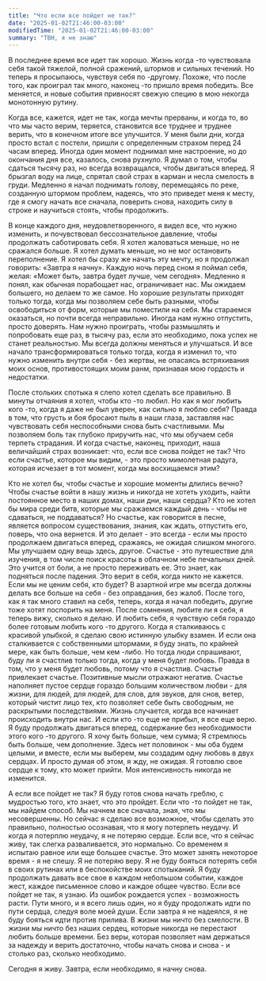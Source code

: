 ```yaml
---
title: "Что если все пойдет не так?"
date: "2025-01-02T21:46:00-03:00"
modifiedTime: "2025-01-02T21:46:00-03:00"
summary: "TBH, я не знаю"
---
```


В последнее время все идет так хорошо. Жизнь когда -то чувствовала себя такой тяжелой, полной сражений, штормов и сильных течений. Но теперь я просыпаюсь, чувствуя себя по -другому. Похоже, что после того, как проиграл так много, наконец -то пришло время победить. Все меняется, и новые события привносят свежую специю в мою некогда монотонную рутину.

Когда все, кажется, идет не так, когда мечты прерваны, и когда то, во что мы часто верим, теряется, становится все труднее и труднее верить, что в конечном итоге все улучшится. У меня были дни, когда просто встал с постели, пришли с определенным страхом перед 24 часам вперед. Иногда один момент поднимал мне настроение, но до окончания дня все, казалось, снова рухнуло. Я думал о том, чтобы сдаться тысячу раз, но всегда возвращался, чтобы двигаться вперед. Я брызгал воду на лице, спрятал свой страх в карман и несла смелость в груди. Медленно я начал поднимать голову, перемещаясь по реке, созданную штормом проблем, надеясь, что это приведет меня к месту, где я смогу начать все сначала, поверить снова, находить силу в строке и научиться стоять, чтобы продолжить.

В конце каждого дня, неудовлетворенного, я видел все, что нужно изменить, и почувствовал бессознательное давление, чтобы продолжать саботировать себя. Я хотел жаловаться меньше, но не сражался больше. Я хотел думать меньше, но не мог остановить переполнение. Я хотел бы сразу же начать эту мечту, но я продолжал говорить: «Завтра я начну». Каждую ночь перед сном я поймал себя, желая: «Может быть, завтра будет лучше, чем сегодня». Медленно я понял, как обычная порабощает нас, ограничивает нас. Мы ожидаем большего, но делаем то же самое. Но хорошие результаты приходят только тогда, когда мы позволяем себе быть разными, чтобы освободиться от форм, которые мы поместили на себя.
Мы стараемся оказаться, но почти всегда неправильно. Иногда нам нужно отпустить, просто доверять. Нам нужно проиграть, чтобы размышлять и попробовать еще раз, в тысячу раз, если это необходимо, пока успех не станет реальностью. Мы всегда должны меняться и улучшаться. И все начало трансформироваться только тогда, когда я изменил то, что нужно изменить внутри себя - без жертвы, не опасаясь встряхивания моих основ, противостоящих моим ранм, признавая мою гордость и недостатки.

После стольких спотыка я слепо хотел сделать все правильно. В минуты отчаяния я хотел, чтобы кто -то любил. Но как я мог любить кого -то, когда я даже не был уверен, как сильно я люблю себя? Правда в том, что грусть и боя бросают пыль в наши глаза, заставляя нас чувствовать себя неспособными снова быть счастливыми. Мы позволяем боль так глубоко приручить нас, что мы обучаем себя терпеть страдания. И когда счастье, наконец, приходит, наша величайший страх возникает: что, если все снова пойдет не так? Что если счастье, которое мы видим, - это просто мимолетная радуга, которая исчезает в тот момент, когда мы восхищаемся этим?

Кто не хотел бы, чтобы счастье и хорошие моменты длились вечно? Чтобы счастье войти в нашу жизнь и никогда не хотеть уходить, найти постоянное место в наших домах, наши дни, наши сердца? Кто не хотел бы мира среди битв, которые мы сражаемся каждый день - чтобы не сдаваться, не поддаваться? Но счастье, как говорится в песне, является вопросом существования, знания, как ждать, отпустить его, поверь, что она вернется. И это делает - это всегда - если мы просто продолжаем двигаться вперед, сражаясь, не ожидая слишком многого. Мы улучшаем одну вещь здесь, другое. Счастье - это путешествие для изучения, в том числе поиск красоты в облачном небе печальных дней. Это учится от боли, а не просто переживать ее. Это знает, как подняться после падения. Это верит в себя, когда никто не кажется. Если мы не ценим себя, кто будет? В азартной игре мы всегда должны делать все больше на себя - без оправдания, без жалоб.
После того, как я так много ставил на себя, теперь, когда я начал победить, другие тоже хотят поспорить на меня. После сомнения, любите ли я себя, я теперь вижу, сколько я делаю. И любить себя, я чувствую себя гораздо более готовым любить кого -то другого. Когда я сталкиваюсь с красивой улыбкой, я сделаю свою истинную улыбку взамен. И если она сталкивается с собственными штормами, я буду знать, по крайней мере, как быть больше, чем кем -либо. Но тогда люди спрашивают, буду ли я счастлив только тогда, когда у меня будет любовь. Правда в том, что у меня будет любовь, потому что я счастлив. Счастье привлекает счастье. Позитивные мысли отражают негатив. Счастье наполняет пустое сердце гораздо большим количеством любви - для жизни, для людей, для людей, для слов, для звуков, для снов, ветер, который чистит лицо тех, кто позволяет себе быть свободным, не раскрытыми последствиями. Жизнь случается, когда все начинает происходить внутри нас. И если кто -то еще не прибыл, я все еще верю. Я буду продолжать двигаться вперед, содержание без необходимости этого кого -то другого. Я хочу быть больше, чем сумма; Я стремлюсь быть больше, чем дополнение. Здесь нет половинок - мы оба будем целыми, и вместе, если мы выберем, мы создадим одну любовь в двух сердцах. И просто думая об этом, я жду, не ожидая. Я готовлю свое сердце к тому, кто может прийти. Моя интенсивность никогда не изменится.

А если все пойдет не так? Я буду готов снова начать греблю, с мудростью того, кто знает, что это пройдет. Если что -то пойдет не так, мы найдем способ. Мы начнем все сначала, зная, что мы несовершенны. Но сейчас я сделаю все возможное, чтобы сделать это правильно, полностью осознавая, что я могу потерпеть неудачу. И когда я потерплю неудачу, я не потеряю сердце. Если все, что я сейчас живу, так слегка разваливается, это нормально. Со временем я испытаю равное или еще большее счастье. Это может занять некоторое время - я не спешу. Я не потеряю веру. Я не буду бояться потерять себя в своих рутинах или в беспокойстве моих спотыканий.
Я буду продолжать давать все свое в каждом небольшом событии, каждое жест, каждое письменное слово и каждое общее чувство. Если все пойдет не так, я узнаю. Из ошибок рождается успех - возможность расти. Пути много, и я всего лишь один, но я буду продолжать идти по пути сердца, следуя воле моей души. Если завтра я не надеялся, я не буду бояться идти против прилива. В жизни мы ничто без смелости. В жизни мы ничто без наших сердец, которые никогда не перестают любить больше времени. Без веры, которая позволяет нам держаться за надежду и верить достаточно, чтобы начать снова и снова - и столько раз, сколько необходимо. 

Сегодня я живу. Завтра, если необходимо, я начну снова.